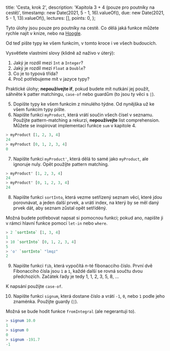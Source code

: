   title: 'Cesta, krok 2',
  description: 'Kapitola 3 + 4 (pouze pro poutníky na cestě)',
  timestamp: new Date(2021, 5 - 1, 16).valueOf(),
  due: new Date(2021, 5 - 1, 13).valueOf(),
  lectures: [],
  points: 0,
};

Tyto úlohy jsou pouze pro poutníky na cestě. Co dělá jaká funkce můžete rychle najít v knize, nebo na [Hoogle](https://hoogle.haskell.org).

Od teď pište typy ke všem funkcím, v tomto kroce i ve všech budoucích.

Vysvětlete vlastními slovy (klidně až naživo v úterý):

1. Jaký je rozdíl mezi `Int` a `Integer`?
2. Jaký je rozdíl mezi `Float` a `Double`?
3. Co je to typová třída?
4. Proč potřebujeme mít v jazyce typy?

Praktické úlohy; **nepoužívejte if**, pokud budete mít nutkání jej použít, sáhněte k patter matchingu, `case-of` nebo guardům (to jsou ty věci s `|`).

5. Dopište typy ke všem funkcím z minulého týdne. Od nynějška už ke všem funkcím typy pište.
6. Napište funkci `myProduct`, která vrátí součin všech čísel v seznamu. Použijte pattern-matching a rekurzi, **nepoužívejte** list comprehension. Můžete se inspirovat implementací funkce `sum` v kapitole 4.

```hs
> myProduct [1, 2, 3, 4]
24
> myProduct [0, 1, 2, 3, 4]
0
```

7. Napište funkci `myProduct'`, která dělá to samé jako `myProduct`, ale ignoruje nuly. Opět použíjte pattern matching.

```hs
> myProduct' [1, 2, 3, 4]
24
> myProduct' [0, 1, 2, 3, 4]
24
```

8. Napište funkci `sortInto`, která vezme setřízený seznam věcí, které jdou porovnávat, a jeden další prvek, a vrátí index, na který by se měl daný prvek dát, aby seznam zůstal opět setříděný.

Možná budete potřebovat napsat si pomocnou funkci; pokud ano, napište ji v rámci hlavní funkce pomocí `let-in` nebo `where`.

```hs
> 2 `sortInto` [1, 3, 4]
1
> 10 `sortInto` [0, 1, 2, 3, 4]
5
> 'o' `sortInto` "lmqz"
2
```

9. Napište funkci `fib`, která vypočítá _n_-té fibonacciho číslo. První dvě Fibonacciho čísla jsou `1` a `1`, každé další se rovná součtu dvou předchozích. Začátek řady je tedy 1, 1, 2, 3, 5, 8, ...

K napsání použijte `case-of`.

10. Napište funkci `signum`, která dostane číslo a vrátí `-1`, `0`, nebo `1` podle jeho znaménka. Použijte guardy (`|`).

Možná se bude hodit funkce `fromIntegral` (ale negerantuji to).

```hs
> signum 10.0
1
> signum 0
0
> signum -191.7
-1
```
